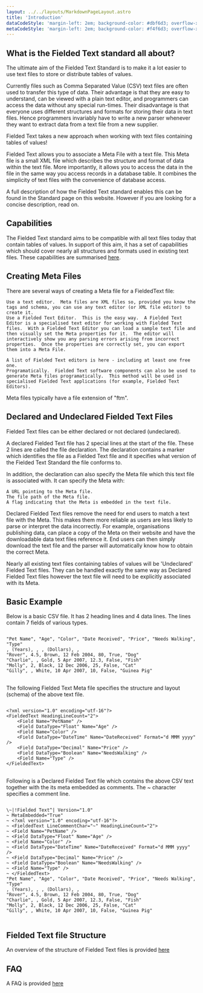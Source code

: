 ```yaml
---
layout: ../../layouts/MarkdownPageLayout.astro
title: 'Introduction'
dataCodeStyle: 'margin-left: 2em; background-color: #dbf6d3; overflow-x: scroll'
metaCodeStyle: 'margin-left: 2em; background-color: #f4f6d3; overflow-x: scroll'
---
```


## What is the Fielded Text standard all about?

The ultimate aim of the Fielded Text Standard is to make it a lot easier to use text files to store or distribute tables of values.

Currently files such as Comma Separated Value (CSV) text files are often used to transfer this type of data.  Their advantage is that they are easy to understand, can be viewed with a plain text editor, and programmers can access the data without any special run-times.  Their disadvantage is that everyone uses different structures and formats for storing their data in text files.  Hence programmers invariably have to write a new parser whenever they want to extract data from a text file from a new supplier.

Fielded Text takes a new approach when working with text files containing tables of values!

Fielded Text allows you to associate a Meta File with a text file.  This Meta file is a small XML file which describes the structure and format of data within the text file.  More importantly, it allows you to access the data in the file in the same way you access records in a database table.  It combines the simplicity of text files with the convenience of database access.

A full description of how the Fielded Text standard enables this can be found in the Standard page on this website.  However if you are looking for a concise description, read on.

## Capabilities

The Fielded Text standard aims to be compatible with all text files today that contain tables of values.  In support of this aim, it has a set of capabilities which should cover nearly all structures and formats used in existing text files.  These capabilities are summarised [here](./capabilities/).

## Creating Meta Files

There are several ways of creating a Meta file for a FieldedText file:

    Use a text editor.  Meta files are XML files so, provided you know the tags and schema, you can use any text editor (or XML file editor) to create it.
    Use a Fielded Text Editor.  This is the easy way.  A Fielded Text Editor is a specialised text editor for working with Fielded Text files.  With a Fielded Text Editor you can load a sample text file and then visually set the Meta properties for it.  The editor will interactively show you any parsing errors arising from incorrect properties.  Once the properties are correctly set, you can export them into a Meta File.

    A list of Fielded Text editors is here - including at least one free one.
    Programatically.  Fielded Text software components can also be used to generate Meta files programatically.  This method will be used in specialised Fielded Text applications (for example, Fielded Text Editors).

Meta files typically have a file extension of "ftm".

## Declared and Undeclared Fielded Text Files

Fielded Text files can be either declared or not declared (undeclared).

A declared Fielded Text file has 2 special lines at the start of the file.  These 2 lines are called the file declaration.  The declaration contains a marker which identifies the file as a Fielded Text file and it specifies what version of the Fielded Text Standard the file conforms to.

In addition, the declaration can also specify the Meta file which this text file is associated with.  It can specify the Meta with:

    A URL pointing to the Meta file.
    The file path of the Meta file.
    A flag indicating that the Meta is embedded in the text file.

Declared Fielded Text files remove the need for end users to match a text file with the Meta.  This makes them more reliable as users are less likely to parse or interpret the data incorrectly.  For example, organisations publishing data, can place a copy of the Meta on their website and have the downloadable data text files reference it.  End users can then simply download the text file and the parser will automatically know how to obtain the correct Meta.

Nearly all existing text files containing tables of values will be 'Undeclared' Fielded Text files.  They can be handled exactly the same way as Declared Fielded Text files however the text file will need to be explicitly associated with its Meta.

## Basic Example

Below is a basic CSV file. It has 2 heading lines and 4 data lines. The lines contain 7 fields of various types.

<pre style={frontmatter.dataCodeStyle}>
<code>
"Pet Name", "Age", "Color", "Date Received", "Price", "Needs Walking", "Type"
, (Years), , , (Dollars), ,
"Rover", 4.5, Brown, 12 Feb 2004, 80, True, "Dog"
"Charlie", , Gold, 5 Apr 2007, 12.3, False, "Fish"
"Molly", 2, Black, 12 Dec 2006, 25, False, "Cat"
"Gilly", , White, 10 Apr 2007, 10, False, "Guinea Pig"
</code>
</pre>

The following Fielded Text Meta file specifies the structure and layout (schema) of the above text file.

<pre style={frontmatter.metaCodeStyle}>
<code>
&lt;?xml version="1.0" encoding="utf-16"?>
&lt;FieldedText HeadingLineCount="2">
&nbsp;&nbsp;&nbsp;&nbsp;&lt;Field Name="PetName" />
&nbsp;&nbsp;&nbsp;&nbsp;&lt;Field DataType="Float" Name="Age" />
&nbsp;&nbsp;&nbsp;&nbsp;&lt;Field Name="Color" />
&nbsp;&nbsp;&nbsp;&nbsp;&lt;Field DataType="DateTime" Name="DateReceived" Format="d MMM yyyy" />
&nbsp;&nbsp;&nbsp;&nbsp;&lt;Field DataType="Decimal" Name="Price" />
&nbsp;&nbsp;&nbsp;&nbsp;&lt;Field DataType="Boolean" Name="NeedsWalking" />
&nbsp;&nbsp;&nbsp;&nbsp;&lt;Field Name="Type" />
&lt;/FieldedText>
</code>
</pre>

Following is a Declared Fielded Text file which contains the above CSV text together with the its meta embedded as comments. The ~ character specifies a comment line.

<pre style={frontmatter.dataCodeStyle}>
<code>
\~|!Fielded Text^| Version="1.0"
~ MetaEmbedded="True"
~ &lt;?xml version="1.0" encoding="utf-16"?>
~ &lt;FieldedText LineCommentChar="~" HeadingLineCount="2">
~ &lt;Field Name="PetName" />
~ &lt;Field DataType="Float" Name="Age" />
~ &lt;Field Name="Color" />
~ &lt;Field DataType="DateTime" Name="DateReceived" Format="d MMM yyyy" />
~ &lt;Field DataType="Decimal" Name="Price" />
~ &lt;Field DataType="Boolean" Name="NeedsWalking" />
~ &lt;Field Name="Type" />
~ &lt;/FieldedText>
"Pet Name", "Age", "Color", "Date Received", "Price", "Needs Walking", "Type"
, (Years), , , (Dollars), ,
"Rover", 4.5, Brown, 12 Feb 2004, 80, True, "Dog"
"Charlie", , Gold, 5 Apr 2007, 12.3, False, "Fish"
"Molly", 2, Black, 12 Dec 2006, 25, False, "Cat"
"Gilly", , White, 10 Apr 2007, 10, False, "Guinea Pig"
</code>
</pre>

## Fielded Text file Structure

An overview of the structure of Fielded Text files is provided [here](./file-structure/)

## FAQ

A FAQ is provided [here](./faq/)
